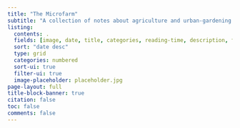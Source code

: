 ```yaml
---
title: "The Microfarm"
subtitle: "A collection of notes about agriculture and urban-gardening."
listing:
  contents: .
  fields: [image, date, title, categories, reading-time, description, file-modified]
  sort: "date desc"
  type: grid
  categories: numbered
  sort-ui: true
  filter-ui: true
  image-placeholder: placeholder.jpg
page-layout: full
title-block-banner: true
citation: false
toc: false
comments: false
---
```

